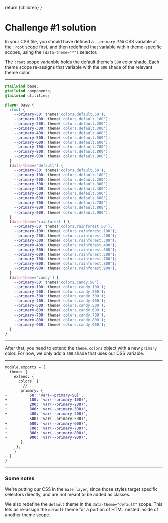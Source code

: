 

  return <MarkdownWrapper>{children}</MarkdownWrapper>
}

# Challenge #1 solution

In your CSS file, you should have defined a `--primary-500` CSS variable at the `:root` scope first, and then redefined that variable within theme-specific scopes, using the `[data-theme="*"]` selector.

The `:root` scope varianble holds the default theme's `500` color shade. Each theme scope re-assigns that variable with the `500` shade of the relevant theme color.

---

<Reveal fileName="styles/tailwind.css">

```css
@tailwind base;
@tailwind components;
@tailwind utilities;

@layer base {
  :root {
    --primary-50: theme('colors.default.50');
    --primary-100: theme('colors.default.100');
    --primary-200: theme('colors.default.200');
    --primary-300: theme('colors.default.300');
    --primary-400: theme('colors.default.400');
    --primary-500: theme('colors.default.500');
    --primary-600: theme('colors.default.600');
    --primary-700: theme('colors.default.700');
    --primary-800: theme('colors.default.800');
    --primary-900: theme('colors.default.900');
  }
  [data-theme='default'] {
    --primary-50: theme('colors.default.50');
    --primary-100: theme('colors.default.100');
    --primary-200: theme('colors.default.200');
    --primary-300: theme('colors.default.300');
    --primary-400: theme('colors.default.400');
    --primary-500: theme('colors.default.500');
    --primary-600: theme('colors.default.600');
    --primary-700: theme('colors.default.700');
    --primary-800: theme('colors.default.800');
    --primary-900: theme('colors.default.900');
  }
  [data-theme='rainforest'] {
    --primary-50: theme('colors.rainforest.50');
    --primary-100: theme('colors.rainforest.100');
    --primary-200: theme('colors.rainforest.200');
    --primary-300: theme('colors.rainforest.300');
    --primary-400: theme('colors.rainforest.400');
    --primary-500: theme('colors.rainforest.500');
    --primary-600: theme('colors.rainforest.600');
    --primary-700: theme('colors.rainforest.700');
    --primary-800: theme('colors.rainforest.800');
    --primary-900: theme('colors.rainforest.900');
  }
  [data-theme='candy'] {
    --primary-50: theme('colors.candy.50');
    --primary-100: theme('colors.candy.100');
    --primary-200: theme('colors.candy.200');
    --primary-300: theme('colors.candy.300');
    --primary-400: theme('colors.candy.400');
    --primary-500: theme('colors.candy.500');
    --primary-600: theme('colors.candy.600');
    --primary-700: theme('colors.candy.700');
    --primary-800: theme('colors.candy.800');
    --primary-900: theme('colors.candy.900');
  }
}
```

</Reveal>

---

After that, you need to extend the `theme.colors` object with a new `primary` color. For now, we only add a `500` shade that uses our CSS variable.

---

<Reveal fileName="tailwind.config.js">

```diff
module.exports = {
  theme: {
    extend: {
      colors: {
        // ...
       primary: {
+          50: 'var(--primary-50)',
+          100: 'var(--primary-100)',
+          200: 'var(--primary-200)',
+          300: 'var(--primary-300)',
+          400: 'var(--primary-400)',
           500: 'var(--primary-500)',
+          600: 'var(--primary-600)',
+          700: 'var(--primary-700)',
+          800: 'var(--primary-800)',
+          900: 'var(--primary-900)',
       },
     },
    }
  }
}
```

</Reveal>

---

### Some notes

We're putting our CSS in the `base layer`, since those styles target specific selectors directly, and are not meant to be added as classes.

We also redefine the `default` theme in the `data-theme="default"` scope. This lets us re-assign the `default` theme for a portion of HTML nested inside of another theme scope.
